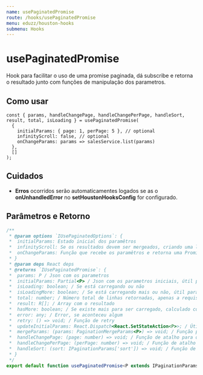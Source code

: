```yaml
---
name: usePaginatedPromise
route: /hooks/usePaginatedPromise
menu: eduzz/houston-hooks
submenu: Hooks
---
```


# usePaginatedPromise

Hook para facilitar o uso de uma promise paginada, dá subscribe e retorna
o resultado junto com funções de manipulação dos parametros.

## Como usar

```tsx
const { params, handleChangePage, handleChangePerPage, handleSort, result, total, isLoading } = usePaginatedPromise(
  {
    initialParams: { page: 1, perPage: 5 }, // optional
    infinityScroll: false, // optional
    onChangeParams: params => salesService.list(params)
  },
  []
);
```

## Cuidados

- **Erros** ocorridos serão automaticamentes logados se as o **onUnhandledError** no
  **setHoustonHooksConfig** for configurado.

## Parâmetros e Retorno

```ts
/**
 * @param options `IUsePaginatedOptions`: {
 *  initialParams: Estado inicial dos paramêtros
 *  infinityScroll: Se os resultados devem ser mergeados, criando uma lista infinita.
 *  onChangeParams: Função que recebe os paramêtros e retorna uma Promise
 * }
 * @param deps React deps
 * @returns `IUsePaginatedPromise`: {
 *  params: P / Json com os parametros
 *  initialParams: Partial<P> / Json com os parametros iniciais, útil para um reset de filtros
 *  isLoading: boolean; / Se está carregando ou não
 *  isLoadingMore: boolean; / Se está carregando mais ou não, útil para o infinityScroll
 *  total: number; / Número total de linhas retornadas, apenas a requisição da pagina inicial é necessário retornar o total, as outras paginas podem retonar null
 *  result: R[]; / Array com o resultado
 *  hasMore: boolean; / Se existe mais para ser carregado, calculado com base do total, útil para o infinityScroll
 *  error: any; / Error, se aconteceu algum
 *  retry: () => void; / Função de retry
 *  updateInitialParams: React.Dispatch<React.SetStateAction<P>>; / Útil para alterar o reset de um filtro
 *  mergeParams: (params: PaginationMergeParams<P>) => void; / Função para atualizar os paramentros pode ser o valor em sí o uma função que recebe o valor atual
 *  handleChangePage: (page: number) => void; / Função de atalho para o mergeParams({ page: 1})
 *  handleChangePerPage: (perPage: number) => void; / Função de atalho para o mergeParams({ perPge: 1})
 *  handleSort: (sort: IPaginationParams['sort']) => void; / Função de atalho para o mergeParams({ sort: { field: 'name', direction: 'asc' }  })
 * }
 */
export default function usePaginatedPromise<P extends IPaginationParams, R>(options: IUsePaginatedOptions<P, R>, , deps: React.DependencyList): IUsePaginatedPromise<P, R>
```
